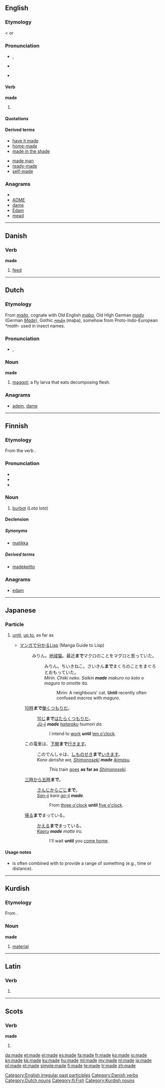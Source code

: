 {{also|Made}}
==English==
{{wikipedia}}
{{rank|A|should|can|82|made|did|such|great}}

===Etymology===
{{rfc|Two etymologies now merged. Which is correct?}}

{{etyl|enm|en}} {{term|mad|lang=enm}} < {{etyl|ang|en}} {{term|macode|lang=ang}} or {{term|gemacod|lang=ang}}

===Pronunciation===
* {{IPA|/meɪ̯d/}}, {{SAMPA|/meId/}}
* {{audio|en-us-made.ogg|Audio (US)}}
*: {{rhymes|eɪd}}
* {{homophones|maid}}

====Verb====
'''made'''

# {{past of|make#English|make}}

====Quotations====
{{seecites}}

====Derived terms====
{{rel-top|Terms derived from ''made''}}
* [[have it made]]
* [[home-made]]
* [[made in the shade]]
{{rel-mid}}
* [[made man]]
* [[ready-made]]
* [[self-made]]
{{rel-bottom}}

===Anagrams===
* {{alphagram|adem}}
* [[ADME#English|ADME]]
* [[dame#English|dame]]
* [[Edam#English|Edam]]
* [[mead#English|mead]]

[[Category:English irregular past participles]]

----

==Danish==

===Verb===
'''made'''

# [[feed]]

[[Category:Danish verbs]]

----

==Dutch==

===Etymology===
From {{etyl|osx|nl}} ''[[maðo]]'', cognate with Old English ''[[maþa]]'', Old HIgh German ''[[mado]]'' (German ''[[Made]]''), Gothic ''[[𐌼𐌰𐌸𐌰]]'' (maþa),
somehow from Proto-Indo-European ''*math-'' used in insect names.

===Pronunciation===
* {{IPA|/ˈmadə/|lang=nl}}, {{SAMPA|/"mad@/}}

===Noun===
'''made''' {{f}}

# [[maggot]]; a fly larva that eats decomposing flesh.

===Anagrams===
* [[adem#Dutch|adem]], [[dame#Dutch|dame]]

[[Category:Dutch nouns]]

----

==Finnish==

===Etymology===
From the verb {{term|mataa}}.

===Pronunciation===
* {{IPA|/ˈmɑde(ʔ)/|lang=fi}}
* {{rhymes|ɑde|lang=fi}}
* {{hyphenation|ma|de}}

===Noun===
{{wikipedia|lang=fi}}
{{infl|fi|noun}}

# [[burbot]] (''Lota lota'')

====Declension====
{{fi-decl-hame|ma|d|t}}

=====Synonyms=====
* [[matikka]]

=====Derived terms=====
* [[madekeitto]]

===Anagrams===
* [[edam#Finnish|edam]]

[[Category:fi:Fish]]

----

==Japanese==

===Particle===
{{ja-pos|r|particle|hira=まで|kanji=迄}}

# {{ja-def|迄}} [[until]], [[up to]], as far as
#* [http://lambda.bugyo.tk/cdr/mwl/index.html マンガで分かるLisp] (Manga Guide to Lisp)
#*: みりん。[[w:ja:地域猫|地域猫]]。最近'''まで'''マクロのことをマグロと思っていた。
#*:: みりん。ちいきねこ。さいきん'''まで'''まくろのことをまぐろとおもっていた。
#*:: ''Mirin. Chiiki neko. Saikin '''made''' makuro no koto o maguro to omotte ita.''
#*::: Mirin: A neighbours' cat. '''Until''' recently often confused ''macros'' with ''maguro''.
#: [[十時|10時]]'''まで'''[[働く]]つもりだ。
#:: [[じゅうじ|10じ]]'''まで'''[[はたらく]]つもりだ。
#:: ''[[jū-ji|Jū-ji]] '''made''' [[hataraku]] tsumori da.''
#::: I intend to [[work]] '''until''' [[ten o'clock]].
#: この電車は、[[w:Shimonoseki, Yamaguchi|下関]]'''まで'''[[行きます]]。
#:: このでんしゃは、[[w:Shimonoseki, Yamaguchi|しものせき]]'''まで'''[[いきます]]。
#:: ''Kono densha wa, [[w:Shimonoseki, Yamaguchi|Shimonoseki]] '''made''' [[ikimasu]].''
#::: This train [[goes]] '''as far as''' ''[[w:Shimonoseki, Yamaguchi|Shimonoseki]]''.
#: [[三時]]から[[五時]]'''まで'''。
#:: [[さんじ]]から[[ごじ]]'''まで'''。
#:: ''[[san-ji|San-ji]] kara [[go-ji]] '''made'''.''
#::: From [[three o'clock]] '''until''' [[five o'clock]].
#: [[帰る]]'''まで'''まっている。
#:: [[かえる]]'''まで'''まっている。
#:: ''[[kaeru|Kaeru]] '''made''' matte iru.''
#::: I'll wait '''until''' you [[come|come home]].

====Usage notes====
* {{term|迄|tr=[[まで]], [[made]]||until|lang=ja}} is often combined with {{term|から|tr=[[kara]]||from|lang=ja}} to provide a range of something (e.g., time or distance).

----

==Kurdish==

===Etymology===
From {{etyl|ar|ku}}.

===Noun===
'''made'''

# [[material]]

[[Category:Kurdish nouns]]

----

==Latin==

===Verb===
{{la-verb-form|madē}}

# {{conjugation of|madeo|madeō|2|s|pres|act|imp|lang=la}}

----

==Scots==

===Verb===
'''made'''

# {{past of|[[mak#Scots|mak]]|lang=Scots}}

[[da:made]]
[[et:made]]
[[el:made]]
[[es:made]]
[[fa:made]]
[[fr:made]]
[[ko:made]]
[[io:made]]
[[kn:made]]
[[kk:made]]
[[ku:made]]
[[hu:made]]
[[ml:made]]
[[my:made]]
[[nl:made]]
[[ja:made]]
[[pl:made]]
[[pt:made]]
[[simple:made]]
[[fi:made]]
[[te:made]]
[[tr:made]]
[[zh:made]]
